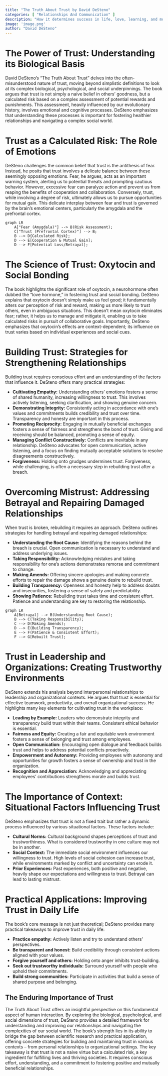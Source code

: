 ```yaml
---
title: "The Truth About Trust by David DeSteno"
categories: [ "Relationships And Communication" ]
description: "How it determines success in life, love, learning, and more"
image: 'image.png'
author: "David DeSteno"
---
```

# The Power of Trust: Understanding its Biological Basis

David DeSteno's "The Truth About Trust" delves into the often-misunderstood nature of trust, moving beyond simplistic definitions to look at its complex biological, psychological, and social underpinnings. The book argues that trust is not simply a naive belief in others' goodness, but a calculated risk based on a complex assessment of potential rewards and punishments. This assessment, heavily influenced by our evolutionary history, involves emotional and cognitive processes. DeSteno emphasizes that understanding these processes is important for fostering healthier relationships and navigating a complex social world.

# Trust as a Calculated Risk: The Role of Emotions

DeSteno challenges the common belief that trust is the antithesis of fear. Instead, he posits that trust involves a delicate balance between these seemingly opposing emotions.  Fear, he argues, acts as an important warning system, alerting us to potential threats and prompting cautious behavior. However, excessive fear can paralyze action and prevent us from reaping the benefits of cooperation and collaboration.  Conversely, trust, while involving a degree of risk, ultimately allows us to pursue opportunities for mutual gain. This delicate interplay between fear and trust is governed by the brain's emotional centers, particularly the amygdala and the prefrontal cortex.

```mermaid
graph LR
    A["Fear (Amygdala)"] --> B(Risk Assessment);
    C["Trust (Prefrontal Cortex)"] --> B;
    B --> D{Calculated Risk};
    D --> E[Cooperation & Mutual Gain];
    D --> F[Potential Loss/Betrayal];
```

#  The Science of Trust: Oxytocin and Social Bonding

The book highlights the significant role of oxytocin, a neurohormone often dubbed the "love hormone," in fostering trust and social bonding.  DeSteno explains that oxytocin doesn't simply make us feel good; it fundamentally alters our perception of risk and reward, making us more likely to trust others, even in ambiguous situations.  This doesn't mean oxytocin eliminates fear; rather, it helps us to manage and mitigate it, enabling us to take calculated risks in pursuit of collaborative goals.  Importantly, DeSteno emphasizes that oxytocin's effects are context-dependent; its influence on trust varies based on individual experiences and social cues.

# Building Trust:  Strategies for Strengthening Relationships

Building trust requires conscious effort and an understanding of the factors that influence it.  DeSteno offers many practical strategies:

* **Cultivating Empathy:** Understanding others' emotions fosters a sense of shared humanity, increasing willingness to trust. This involves actively listening, seeking clarification, and showing genuine concern.
* **Demonstrating Integrity:** Consistently acting in accordance with one's values and commitments builds credibility and trust over time. Transparency and honesty are important in this process.
* **Promoting Reciprocity:**  Engaging in mutually beneficial exchanges fosters a sense of fairness and strengthens the bond of trust.  Giving and receiving should be balanced, promoting a sense of equity.
* **Managing Conflict Constructively:** Conflicts are inevitable in any relationship.  DeSteno advocates for open communication, active listening, and a focus on finding mutually acceptable solutions to resolve disagreements constructively.
* **Forgiveness:** Holding onto grudges undermines trust.  Forgiveness, while challenging, is often a necessary step in rebuilding trust after a breach.


# Overcoming Mistrust: Addressing Betrayal and Repairing Damaged Relationships

When trust is broken, rebuilding it requires an approach. DeSteno outlines strategies for handling betrayal and repairing damaged relationships:

* **Understanding the Root Cause:** Identifying the reasons behind the breach is crucial. Open communication is necessary to understand and address underlying issues.
* **Taking Responsibility:**  Acknowledging mistakes and taking responsibility for one's actions demonstrates remorse and commitment to change.
* **Making Amends:**  Offering sincere apologies and making concrete efforts to repair the damage shows a genuine desire to rebuild trust.
* **Building Transparency:**  Openness and honesty help to address doubts and insecurities, fostering a sense of safety and predictability.
* **Showing Patience:**  Rebuilding trust takes time and consistent effort.  Patience and understanding are key to restoring the relationship.

```mermaid
graph LR
    A[Betrayal] --> B(Understanding Root Cause);
    B --> C(Taking Responsibility);
    C --> D(Making Amends);
    D --> E(Building Transparency);
    E --> F(Patience & Consistent Effort);
    F --> G[Rebuilt Trust];
```

#  Trust in Leadership and Organizations:  Creating Trustworthy Environments

DeSteno extends his analysis beyond interpersonal relationships to leadership and organizational contexts. He argues that trust is essential for effective teamwork, productivity, and overall organizational success. He highlights many key elements for cultivating trust in the workplace:

* **Leading by Example:** Leaders who demonstrate integrity and transparency build trust within their teams.  Consistent ethical behavior is essential.
* **Fairness and Equity:** Creating a fair and equitable work environment fosters a sense of belonging and trust among employees.
* **Open Communication:**  Encouraging open dialogue and feedback builds trust and helps to address potential conflicts proactively.
* **Empowerment and Autonomy:** Providing employees with autonomy and opportunities for growth fosters a sense of ownership and trust in the organization.
* **Recognition and Appreciation:** Acknowledging and appreciating employees' contributions strengthens morale and builds trust.


# The Importance of Context:  Situational Factors Influencing Trust

DeSteno emphasizes that trust is not a fixed trait but rather a dynamic process influenced by various situational factors.  These factors include:

* **Cultural Norms:** Cultural background shapes perceptions of trust and trustworthiness. What is considered trustworthy in one culture may not be in another.
* **Social Context:** The immediate social environment influences our willingness to trust. High levels of social cohesion can increase trust, while environments marked by conflict and uncertainty can erode it.
* **Prior Experiences:**  Past experiences, both positive and negative, heavily shape our expectations and willingness to trust.  Betrayal can lead to lasting mistrust.

# Practical Applications:  Improving Trust in Daily Life

The book's core message is not just theoretical; DeSteno provides many practical takeaways to improve trust in daily life:

* **Practice empathy:** Actively listen and try to understand others' perspectives.
* **Be transparent and honest:**  Build credibility through consistent actions aligned with your values.
* **Forgive yourself and others:**  Holding onto anger inhibits trust-building.
* **Seek out trustworthy individuals:**  Surround yourself with people who uphold their commitments.
* **Build strong communities:** Participate in activities that build a sense of shared purpose and belonging.


##  The Enduring Importance of Trust

The Truth About Trust offers an insightful perspective on this fundamental aspect of human interaction. By exploring the biological, psychological, and social dimensions of trust, DeSteno provides a detailed framework for understanding and improving our relationships and navigating the complexities of our social world. The book's strength lies in its ability to bridge the gap between scientific research and practical application, offering concrete strategies for building and maintaining trust in various contexts – from personal relationships to organizational settings. The key takeaway is that trust is not a naive virtue but a calculated risk, a key ingredient for fulfilling lives and thriving societies. It requires conscious effort, understanding, and a commitment to fostering positive and mutually beneficial relationships.

